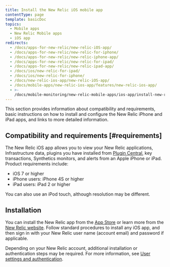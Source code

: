 ```yaml
---
title: Install the New Relic iOS mobile app
contentType: page
template: basicDoc
topics:
  - Mobile apps
  - New Relic Mobile apps
  - iOS app
redirects:
  - /docs/apps-for-new-relic/new-relic-iOS-app/
  - /docs/apps-for-new-relic/new-relic-for-iphone/
  - /docs/apps-for-new-relic/new-relic-iphone-app/
  - /docs/apps-for-new-relic/new-relic-for-ipad/
  - /docs/apps-for-new-relic/new-relic-ipad-app/
  - /docs/ios/new-relic-for-ipad/
  - /docs/ios/new-relic-for-iphone/
  - /docs/new-relic-ios-app/new-relic-iOS-app/
  - /docs/mobile-apps/new-relic-ios-app/features/new-relic-ios-app/
  - >-
    /docs/mobile-monitoring/new-relic-mobile-apps/ios-app/install-new-relic-ios-mobile-app/
---
```


This section provides information about compatibility and requirements, basic instructions on how to install and configure the New Relic iPhone and iPad apps, and links to more detailed information.

## Compatibility and requirements [#requirements]

The New Relic iOS app allows you to view your New Relic applications, Infrastructure data, plugins you have installed from [Plugin Central](/docs/plugins/welcome-to-plugin-central), key transactions, Synthetics monitors, and alerts from an Apple iPhone or iPad. Product requirements include:

* iOS 7 or higher
* iPhone users: iPhone 4S or higher
* iPad users: iPad 2 or higher

You can also use an iPod touch, although resolution may be different.

## Installation

You can install the New Relic app from the [App Store](https://itunes.apple.com/us/app/new-relic/id594038638?ls=1&mt=8 "Link opens in a new window") or learn more from the [New Relic website](https://newrelic.com/mobility). Follow standard procedures to install any iOS app, and then sign in with your New Relic user name (account email) and password if applicable.

Depending on your New Relic account, additional installation or authentication steps may be required. For more information, see [User settings and authentication](/docs/ios/ios-user-settings-and-authentication).
